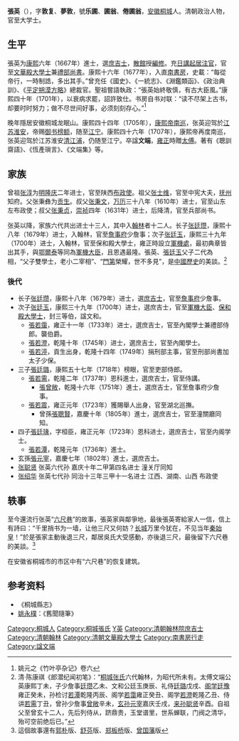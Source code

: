 {{Otheruses|other=名为張英的其他人物|張英}}
{{Otheruses|other=名为张敦复的其他人物|张敦复}}

'''張英'''（{{bd|1637年||1708年|catIdx=Z張}}），字'''敦复'''、'''夢敦'''，號'''乐圃'''、'''圃翁'''、'''倦圃翁'''，[[安徽|安徽]][[桐城|桐城]]人。清朝政治人物，官至大学士。

==生平==
張英为[[康熙|康熙]]六年（1667年）進士，選[[庶吉士|庶吉士]]，[[散館|散館]]授[[編修|編修]]。充[[日講起居注官|日講起居注官]]，官至[[文華殿大學士|文華殿大學士]]兼[[禮部尚書|禮部尚書]]。康熙十六年（1677年），入直[[南書房|南書房]]，史載：“每從帝行，一時制誥，多出其手。”曾充任《國史》、《一統志》、《淵鑑類函》、《政治典訓》、《[[平定朔漠方略|平定朔漠方略]]》總裁官。聖祖嘗語執政：“張英始終敬慎，有古大臣風。”康熙四十年（1701年），以衰病求罷，詔許致仕。书房自书对联：“读不尽架上古书，却要时时努力；做不尽世间好事，必须刻刻存心。”<ref>姚元之《竹叶亭杂记》卷六</ref>

晚年隱居安徽桐城龙眠山。康熙四十四年（1705年），[[康熙帝南巡|康熙帝南巡]]，张英迎驾於[[江苏|江苏]][[淮安|淮安]]，帝赐[[御筆匾額|御书榜额]]，随至[[江宁|江宁]]。康熙四十六年（1707年），康熙帝再度南巡，张英迎驾於江苏淮安[[清江浦|清江浦]]，仍随至江宁。卒諡'''文端'''，[[雍正|雍正]]時贈[[太傅|太傅]]。著有《聰訓齋語》、《恆產瑣言》、《文端集》等。

==家族==
曾祖[[張淳_(隆慶進士)|张淳]]为[[明朝|明]][[隆庆_(明朝)|隆庆]]二年进士，官至陕西[[布政使|布政使]]。祖父[[张士维|张士维]]，官至中宪大夫，[[抚州|抚州]]知府。父张秉彝为[[贡生|贡生]]。叔父[[张秉文|张秉文]]，[[万历|万历]]三十八年（1610年）进士，官至山东左布政使；叔父[[张秉贞|张秉贞]]，[[崇祯|崇祯]]四年（1631年）进士，后降清，官至兵部尚书。

张英以降，家族六代共出进士十三人，其中入[[翰林|翰林]]者十二人。长子[[张廷瓒|张廷瓒]]，康熙十八年（1679年）进士，入翰林，官至[[詹事府|詹事府]]少詹事；次子[[张廷玉|张廷玉]]，康熙三十九年（1700年）进士，入翰林，官至保和殿大學士，雍正時設立[[軍機處|軍機處]]，最初典章皆出其手，與[[鄂爾泰|鄂爾泰]]等同為[[軍機大臣|軍機大臣]]，且恩遇最隆。張英、[[張廷玉|張廷玉]]父子二代為相，“父子雙學士，老小二宰相”、“[[門第|門第]]榮耀，世不多見”，是[[中國歷史|中國歷史]]的美談。<ref>清·陈康祺《郎潜纪闻初笔》：“[[桐城张氏|桐城张氏]]六代翰林，为昭代所未有。太傅文端公英康熙丁未，子少詹事[[张廷瓒|廷瓒]]乙未、文和公廷玉庚辰、礼侍[[张廷璐|廷璐]]戊戌、[[內閣學士|阁学]][[张廷瑑|廷豫]]雍正癸未，孙检讨[[张若潭|若潭]]乾隆丙辰、阁学[[张若霭|若霭]]雍正癸丑、阁学[[张若澄|若澄]]乾隆乙丑、侍讲[[张若需|若需]]丁丑，曾孙少詹事[[张曾敞|曾敞]]辛未，[[玄孙|玄孙]][[张元宰|元宰]]嘉庆壬戌，[[来孙|来孙]][[张聪贤|聪贤]]辛酉。自祖父至曾玄十二人，先后列侍从，跻鼎贵，玉堂谱里，世系蝉联，门阀之清华，殆可空前绝后已。”</ref>

===後代===
*长子[[张廷瓒|张廷瓒]]，康熙十八年（1679年）进士，選[[庶吉士|庶吉士]]，官至[[詹事府|詹事府]]少詹事。
*次子[[张廷玉|张廷玉]]，康熙三十九年（1700年）进士，選庶吉士，官至[[軍機大臣|軍機大臣]]、[[保和殿大學士|保和殿大學士]]，封三等伯，諡文和。
**[[張若靄|張若靄]]，雍正十一年（1733年）进士，選庶吉士，官至內閣學士兼禮部侍郎。襲伯爵。
**[[張若澄|張若澄]]，乾隆十年（1745年）进士，選庶吉士，官至內閣學士。
**[[張若渟|張若渟]]，貢生出身，乾隆十四年（1749年）捐刑部主事，官至刑部尚書加太子少保。
*三子[[張廷璐|張廷璐]]，康熙五十七年（1718年）榜眼，官至吏部侍郎。
**[[張若需|張若需]]，乾隆二年（1737年）恩科進士，選庶吉士，官至侍講。
***[[張曾敞|張曾敞]]，乾隆十六年（1751年）進士，選庶吉士，官至詹事府少詹事。
**[[張若震|張若震]]，雍正元年（1723年）獲賜舉人出身，官至湖北巡撫。
***曾孫[[張聰賢|張聰賢]]，嘉慶十年（1805年）進士，選庶吉士，官至潼關廳同知。
*四子[[張廷瑑|張廷瑑]]，字桓臣，雍正元年（1723年）恩科进士，選庶吉士，官至内阁学士。
**[[張若潭|張若潭]]，乾隆元年（1736年）進士。
*玄孫[[張元宰|張元宰]]，嘉慶七年（1802年）進士，選庶吉士。
*[[张聪贤|张聪贤]] 张英六代孙 嘉庆十年二甲第四名进士 潼关厅同知
*[[张绍华|张绍华]] 张英七代孙 同治十三年三甲十一名进士  江西、湖南、山西 布政使

== 轶事 ==
至今還流行张英“[[六尺巷|六尺巷]]”的故事，張英家與鄰爭地，最後張英寄給家人一信，信上有詩曰：“千里捎书为一墙，让他三尺又何妨？[[长城|长城]]万里今犹在，不见当年[[秦始皇|秦始皇]]！”於是張家主動後退三尺，鄰居吳氏大受感動，亦後退三尺，最後留下六尺巷的美談。<ref>這個故事還有[[郭朴|郭朴]]版、[[舒芬|舒芬]]版、[[郑板桥|郑板桥]]版、[[曾国藩|曾国藩]]版</ref>

在安徽省桐城市的市区中有“六尺巷”的恢复建筑。

== 参考资料 ==
{{reflist}}
{{refbegin}}
* 《桐城縣志》
* [[姚永樸|姚永樸]]：《舊聞隨筆》
{{refend}}

{{wikiquote}}
{{康熙六年丁未科殿試金榜}}
{{清朝入祀賢良祠}}

{{Authority control}}

{{DEFAULTSORT:Zhang張}}
[[Category:桐城人|Category:桐城人]]
[[Category:桐城張氏|Category:桐城張氏]]
[[Category:張姓|Y英]]
[[Category:清朝翰林院庶吉士|Category:清朝翰林院庶吉士]]
[[Category:清朝翰林|Category:清朝翰林]]
[[Category:清朝文華殿大學士|Category:清朝文華殿大學士]]
[[Category:南書房行走|Category:南書房行走]]
[[Category:諡文端|Category:諡文端]]